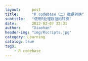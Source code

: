 ```yaml
---
layout:     post
title:      "R codebase（二）数据转换"
subtitle:   "使用R处理数据的转换"
date:       2022-02-07 22:31
author:     "Xiaohan"
header-img: "img/Rscripts.jpg"
category: Learning
catalog: true
tags:
    - R codebase
---
```


